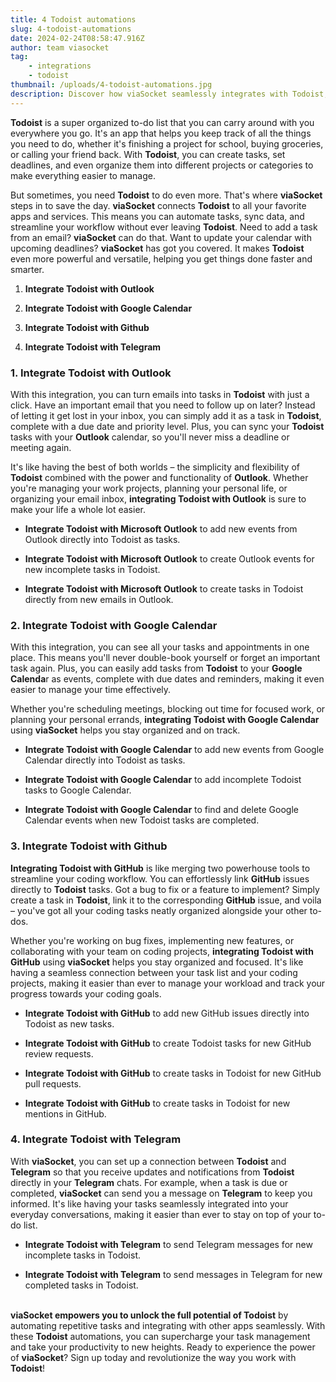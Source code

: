 ```yaml
---
title: 4 Todoist automations
slug: 4-todoist-automations
date: 2024-02-24T08:58:47.916Z
author: team viasocket
tag:
    - integrations
    - todoist
thumbnail: /uploads/4-todoist-automations.jpg
description: Discover how viaSocket seamlessly integrates with Todoist, enhancing its functionality with Outlook, Google Calendar, GitHub, and Telegram integrations.
---
```


**Todoist** is a super organized to-do list that you can carry around with you everywhere you go. It's an app that helps you keep track of all the things you need to do, whether it's finishing a project for school, buying groceries, or calling your friend back. With **Todoist**, you can create tasks, set deadlines, and even organize them into different projects or categories to make everything easier to manage.

But sometimes, you need **Todoist** to do even more. That's where **viaSocket** steps in to save the day. **viaSocket** connects **Todoist** to all your favorite apps and services. This means you can automate tasks, sync data, and streamline your workflow without ever leaving **Todoist**. Need to add a task from an email? **viaSocket** can do that. Want to update your calendar with upcoming deadlines? **viaSocket** has got you covered. It makes **Todoist** even more powerful and versatile, helping you get things done faster and smarter.

1. **Integrate Todoist with Outlook**

2. **Integrate Todoist with Google Calendar**

3. **Integrate Todoist with Github**

4. **Integrate Todoist with Telegram**

### 1. Integrate Todoist with Outlook<a id="1-integrate-todoist-with-outlook"></a>

With this integration, you can turn emails into tasks in **Todoist** with just a click. Have an important email that you need to follow up on later? Instead of letting it get lost in your inbox, you can simply add it as a task in **Todoist**, complete with a due date and priority level. Plus, you can sync your **Todoist** tasks with your **Outlook** calendar, so you'll never miss a deadline or meeting again.

It's like having the best of both worlds – the simplicity and flexibility of **Todoist** combined with the power and functionality of **Outlook**. Whether you're managing your work projects, planning your personal life, or organizing your email inbox, **integrating Todoist with Outlook** is sure to make your life a whole lot easier.

-   **Integrate Todoist with Microsoft Outlook** to add new events from Outlook directly into Todoist as tasks.

*   **Integrate Todoist with Microsoft Outlook** to create Outlook events for new incomplete tasks in Todoist.

-   **Integrate Todoist with Microsoft Outlook** to create tasks in Todoist directly from new emails in Outlook.

### 2. Integrate Todoist with Google Calendar<a id="2-integrate-todoist-with-google-calendar"></a>

With this integration, you can see all your tasks and appointments in one place. This means you'll never double-book yourself or forget an important task again. Plus, you can easily add tasks from **Todoist** to your **Google Calenda**r as events, complete with due dates and reminders, making it even easier to manage your time effectively.

Whether you're scheduling meetings, blocking out time for focused work, or planning your personal errands, **integrating Todoist with Google Calendar** using **viaSocket** helps you stay organized and on track.

-   **Integrate Todoist with Google Calendar** to add new events from Google Calendar directly into Todoist as tasks.

*   **Integrate Todoist with Google Calendar** to add incomplete Todoist tasks to Google Calendar.

-   **Integrate Todoist with Google Calendar** to find and delete Google Calendar events when new Todoist tasks are completed.

### 3. Integrate Todoist with Github<a id="3-integrate-todoist-with-github"></a>

**Integrating Todoist with GitHub** is like merging two powerhouse tools to streamline your coding workflow. You can effortlessly link **GitHub** issues directly to **Todoist** tasks. Got a bug to fix or a feature to implement? Simply create a task in **Todoist**, link it to the corresponding **GitHub** issue, and voila – you've got all your coding tasks neatly organized alongside your other to-dos.

Whether you're working on bug fixes, implementing new features, or collaborating with your team on coding projects, **integrating Todoist with GitHub** using **viaSocket** helps you stay organized and focused. It's like having a seamless connection between your task list and your coding projects, making it easier than ever to manage your workload and track your progress towards your coding goals.

-   **Integrate Todoist with GitHub** to add new GitHub issues directly into Todoist as new tasks.

*   **Integrate Todoist with GitHub** to create Todoist tasks for new GitHub review requests.

-   **Integrate Todoist with GitHub** to create tasks in Todoist for new GitHub pull requests.

*   **Integrate Todoist with GitHub** to create tasks in Todoist for new mentions in GitHub.

### 4. Integrate Todoist with Telegram<a id="4-integrate-todoist-with-telegram"></a>

With **viaSocket**, you can set up a connection between **Todoist** and **Telegram** so that you receive updates and notifications from **Todoist** directly in your **Telegram** chats. For example, when a task is due or completed, **viaSocket** can send you a message on **Telegram** to keep you informed. It's like having your tasks seamlessly integrated into your everyday conversations, making it easier than ever to stay on top of your to-do list.

-   **Integrate Todoist with Telegram** to send Telegram messages for new incomplete tasks in Todoist.

*   **Integrate Todoist with Telegram** to send messages in Telegram for new completed tasks in Todoist.

\
**viaSocket empowers you to unlock the full potential of Todoist** by automating repetitive tasks and integrating with other apps seamlessly. With these **Todoist** automations, you can supercharge your task management and take your productivity to new heights. Ready to experience the power of **viaSocket**? Sign up today and revolutionize the way you work with **Todoist**!
